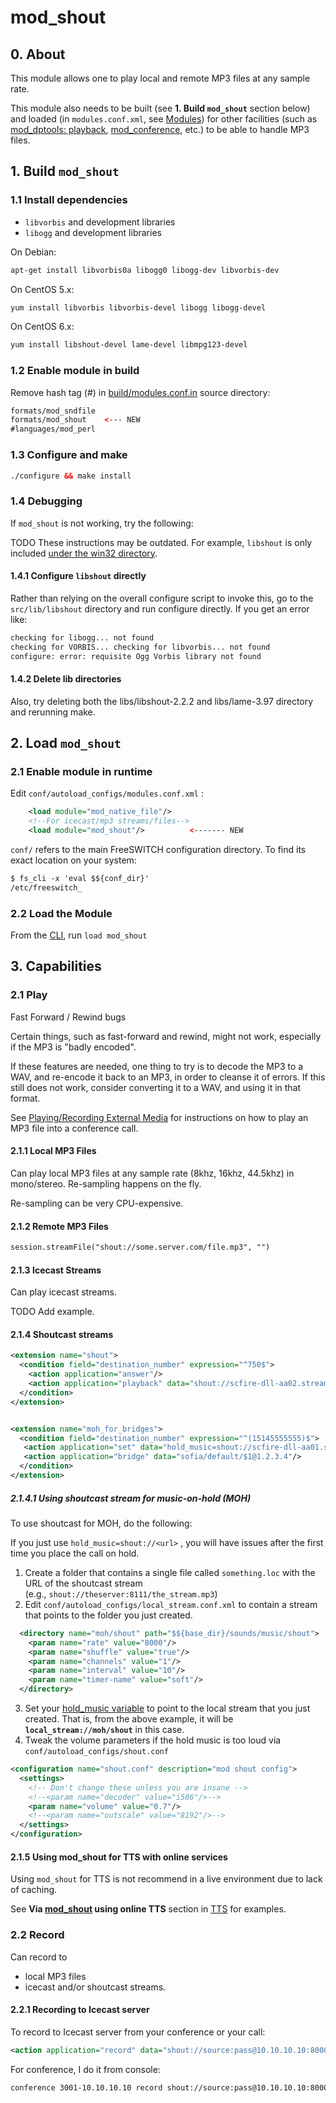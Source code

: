 
# mod_shout 



## 0\. About

  
This module allows one to play local and remote MP3 files at any sample rate.

This module also needs to be built (see **1\. Build `mod_shout`** section below) and loaded (in `modules.conf.xml`, see [Modules](./index.mdx#about)) for other facilities (such as [mod\_dptools: playback](./mod-dptools/6586776.mdx#0-about), [mod\_conference](./mod_conference_3965534.mdx#list), etc.) to be able to handle MP3 files.

## 1\. Build `mod_shout` 

### 1.1 Install dependencies

* `libvorbis` and development libraries
* `libogg` and development libraries

On Debian:

```xml
apt-get install libvorbis0a libogg0 libogg-dev libvorbis-dev 
```

On CentOS 5.x:

```xml
yum install libvorbis libvorbis-devel libogg libogg-devel
```

On CentOS 6.x:

```xml
yum install libshout-devel lame-devel libmpg123-devel
```

### **1.2 Enable module in build**

Remove hash tag (#) in [build/modules.conf.in](https://github.com/signalwire/freeswitch/blob/master/build/modules.conf.in) source directory:

```xml
formats/mod_sndfile
formats/mod_shout    <--- NEW
#languages/mod_perl
```

### 1.3 Configure and make

```xml
./configure && make install
```

### 1.4 Debugging

If `mod_shout` is not working, try the following:

TODO These instructions may be outdated. For example, `libshout` is only included [under the win32 directory](https://github.com/signalwire/freeswitch/tree/master/libs/win32).

#### 1.4.1 Configure `libshout` directly

Rather than relying on the overall configure script to invoke this, go to the `src/lib/libshout` directory and run configure directly. If you get an error like:

```xml
checking for libogg... not found
checking for VORBIS... checking for libvorbis... not found
configure: error: requisite Ogg Vorbis library not found
```

#### 1.4.2 Delete lib directories

Also, try deleting both the libs/libshout-2.2.2 and libs/lame-3.97 directory and rerunning make.

## 2\. Load `mod_shout` 

### 2.1 Enable module in runtime

Edit `conf/autoload_configs/modules.conf.xml` :

```xml
    <load module="mod_native_file"/>
    <!--For icecast/mp3 streams/files-->
    <load module="mod_shout"/>          <------- NEW
```

`conf/` refers to the main FreeSWITCH configuration directory. To find its exact location on your system:

```xml
$ fs_cli -x 'eval $${conf_dir}'
/etc/freeswitch_
```

### 2.2 Load the Module

From the [CLI](../Client-and-Developer-Interfaces/1048948.mdx), run `load mod_shout`

## 3\. Capabilities

### 2.1 Play

Fast Forward / Rewind bugs

Certain things, such as fast-forward and rewind, might not work, especially if the MP3 is "badly encoded".

If these features are needed, one thing to try is to decode the MP3 to a WAV, and re-encode it back to an MP3, in order to cleanse it of errors. If this still does not work, consider converting it to a WAV, and using it in that format.

See [Playing/Recording External Media](../Examples/Playing-recording-external-media_13173508.mdx#1-cli-examples) for instructions on how to play an MP3 file into a conference call.

#### 2.1.1 Local MP3 Files

Can play local MP3 files at any sample rate (8khz, 16khz, 44.5khz) in mono/stereo. Re-sampling happens on the fly.

Re-sampling can be very CPU-expensive.

#### 2.1.2 Remote MP3 Files

```xml
session.streamFile("shout://some.server.com/file.mp3", "")
```

#### 2.1.3 Icecast Streams

Can play icecast streams. 

TODO Add example.

#### 2.1.4 Shoutcast streams

```xml
<extension name="shout">
  <condition field="destination_number" expression="^750$">
    <action application="answer"/>
    <action application="playback" data="shout://scfire-dll-aa02.stream.aol.com:80/stream/1074"/>
  </condition>
</extension>


<extension name="moh_for_bridges">
  <condition field="destination_number" expression="^(15145555555)$">
   <action application="set" data="hold_music=shout://scfire-dll-aa01.stream.aol.com:80/stream/1018"/>
   <action application="bridge" data="sofia/default/$1@1.2.3.4"/>
  </condition>
</extension>
```

##### 2.1.4.1 Using shoutcast stream for music-on-hold (MOH)

To use shoutcast for MOH, do the following:

If you just use `hold_music=shout://<url>` , you will have issues after the first time you place the call on hold.

1. Create a folder that contains a single file called `something.loc` with the URL of the shoutcast stream  
(e.g., `shout://theserver:8111/the_stream.mp3`)
2. Edit `conf/autoload_configs/local_stream.conf.xml` to contain a stream that points to the folder you just created.  
```xml  
  <directory name="moh/shout" path="$${base_dir}/sounds/music/shout">  
    <param name="rate" value="8000"/>  
    <param name="shuffle" value="true"/>  
    <param name="channels" value="1"/>  
    <param name="interval" value="10"/>  
    <param name="timer-name" value="soft"/>  
  </directory>  
```
3. Set your [hold\_music variable](../../Channel-Variables-Catalog/hold_music_16352624.mdx) to point to the local stream that you just created.
That is, from the above example, it will be **`local_stream://moh/shout`** in this case.
4. Tweak the volume parameters if the hold music is too loud via `conf/autoload_configs/shout.conf`  
```xml  
<configuration name="shout.conf" description="mod shout config">  
  <settings>  
    <!-- Don't change these unless you are insane -->  
    <!--<param name="decoder" value="i586"/>-->  
    <param name="volume" value="0.7"/>  
    <!--<param name="outscale" value="8192"/>-->  
  </settings>  
</configuration>  
```

#### 2.1.5 Using mod_shout for TTS with online services

Using `mod_shout` for TTS is not recommend in a live environment due to lack of caching. 

See **Via [mod\_shout](mod_shout_3965531.mdx#21-play) using online TTS** section in [TTS](../Configuration/TTS_9634273.mdx#about) for examples.

### 2.2 Record

Can record to

* local MP3 files
* icecast and/or shoutcast streams.

#### 2.2.1 Recording to Icecast server

To record to Icecast server from your conference or your call:

```xml
<action application="record" data="shout://source:pass@10.10.10.10:8000/stream.mp3"/>
```

For conference, I do it from console:

```xml
conference 3001-10.10.10.10 record shout://source:pass@10.10.10.10:8000/stream.mp3
```


